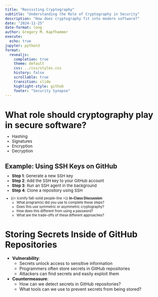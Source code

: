 ```yaml
---
title: "Revisiting Cryptography"
subtitle: "Understanding the Role of Cryptography in Security"
description: "How does cryptography fit into modern software?"
date: "2024-11-25"
date-format: long
author: Gregory M. Kapfhammer
execute:
  echo: true
jupyter: python3
format:
  revealjs:
    completion: true
    theme: default
    css: ../css/styles.css
    history: false
    scrollable: true
    transition: slide
    highlight-style: github
    footer: "Security Synapse"
---
```


# What role should cryptography play in secure software?

::: {.incremental .fade style="margin-top: -0.45em; font-size: 0.95em;"}

- Hashing
- Signatures
- Encryption
- Decryption

:::

## Example: Using SSH Keys on GitHub

::: {.incremental .fade style="margin-top: -0.45em; font-size: 0.95em;"}

- **Step 1**: Generate a new SSH key
- **Step 2**: Add the SSH key to your GitHub account
- **Step 3**: Run an SSH agent in the background
- **Step 4**: Clone a repository using SSH

:::

::: {.fragment .boxed-content .fade style="margin-top: -0.25em; font-size: 0.80em;"}

- {{< iconify fa6-solid people-line >}} **In-Class Discussion**:
  - What program(s) did you use to complete these steps?
  - Does this use symmetric or asymmetric cryptography?
  - How does this different from using a password?
  - What are the trade-offs of these different approaches?

:::

# Storing Secrets Inside of GitHub Repositories

::: {.fragment .callout-note icon=false title="Effective Secret Storage"}

- **Vulnerability**:
  - Secrets unlock access to sensitive information
  - Programmers often store secrets in GitHub repositories
  - Attackers can find secrets and easily exploit them
- **Countermeasure**:
  - How can we detect secrets in GitHub repositories?
  - What tools can we use to prevent secrets from being stored?

:::
